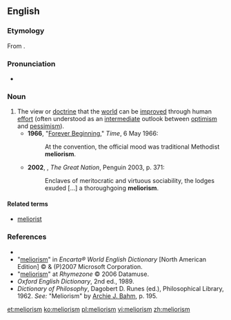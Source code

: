 ==English==
===Etymology===
From {{etyl|la}} {{term|melior||better|lang=la}} {{suffix||ism}}.

===Pronunciation===
*{{a|UK}} {{IPA|/ˈmiːlɪəɹɪz(ə)m/}}

===Noun===
{{en-noun}}

# The view or [[doctrine]] that the [[world]] can be [[improve]]d through human [[effort]] (often understood as an [[intermediate]] outlook between [[optimism]] and [[pessimism]]). {{defdate|from 19th c.}}
#*'''1966''', "[http://www.time.com/time/magazine/article/0,9171,901869,00.html Forever Beginning]," ''Time'', 6 May 1966:
#*: At the convention, the official mood was traditional Methodist '''meliorism'''.
#*'''2002''', {{w|Colin Jones (historian)|Colin Jones}}, ''The Great Nation'', Penguin 2003, p. 371:
#*:Enclaves of meritocratic and virtuous sociability, the lodges exuded [...] a thoroughgoing '''meliorism'''.
 
====Related terms====
* [[meliorist]]

===References===
* {{R:Dictionary.com}}
* "[http://encarta.msn.com/dictionary_/meliorism.html meliorism]" in ''Encarta® World English Dictionary'' [North American Edition] © & (P)2007 Microsoft Corporation.
* "[http://www.rhymezone.com/r/rhyme.cgi?Word=meliorism meliorism]" at ''Rhymezone'' © 2006 Datamuse.
* ''Oxford English Dictionary'', 2nd ed., 1989.
* ''Dictionary of Philosophy'', Dagobert D. Runes (ed.), Philosophical Library, 1962. ''See:'' "Meliorism" by [[w:Archie J. Bahm|Archie J. Bahm]], p. 195.

[[et:meliorism]]
[[ko:meliorism]]
[[pl:meliorism]]
[[vi:meliorism]]
[[zh:meliorism]]